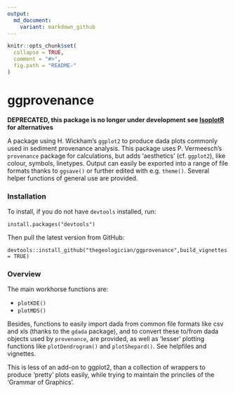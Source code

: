 ```yaml
---
output:
  md_document:
    variant: markdown_github
---
```


<!-- README.md is generated from README.Rmd. Please edit that file -->

```r
knitr::opts_chunk$set(
  collapse = TRUE,
  comment = "#>",
  fig.path = "README-"
)
```

# ggprovenance

**DEPRECATED, this package is no longer under development**
**see [IsoplotR](https://www.ucl.ac.uk/~ucfbpve/isoplotr/home/index.html) for alternatives**

A package using H. Wickham's `ggplot2` to produce dada plots commonly used in sediment provenance analysis. This package uses P. Vermeesch's `provenance` package for calculations, but adds 'aesthetics' (cf. `ggplot2`), like colour, symbols, linetypes. Output can easily be exported into a range of file formats thanks to `ggsave()` or further edited with e.g. `theme()`. Several helper functions of general use are provided.

### Installation

To install, if you do not have `devtools` installed, run:
```
install.packages("devtools")
```
Then pull the latest version from GitHub:
```
devtools::install_github("thegeologician/ggprovenance",build_vignettes = TRUE)
```

### Overview

The main workhorse functions are:  

* `plotKDE()`  
* `plotMDS()`  

Besides, functions to easily import dada from common file formats like csv and xls (thanks to the `gdada` package), and to convert these to/from dada objects used by `provenance`, are provided, as well as 'lesser' plotting functions like `plotDendrogram()` and `plotShepard()`. See helpfiles and vignettes.

This is less of an add-on to ggplot2, than a collection of wrappers to produce 'pretty' plots easily, while trying to maintain the princiles of the 'Grammar of Graphics'.
